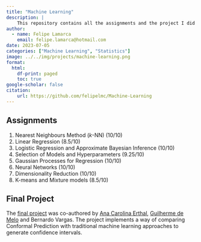 ```yaml
---
title: "Machine Learning"
description: |
    This repository contains all the assignments and the project I did for the Machine Learning course at the School of Applied Mathematics of the Getulio Vargas Foundation (FGV EMAp). The course was taught by [Professor Diego Mesquita](https://emap.fgv.br/professores/diego-mesquita).
author:
  - name: Felipe Lamarca
    email: felipe.lamarca@hotmail.com
date: 2023-07-05
categories: ["Machine Learning", "Statistics"]
image: ../../img/projects/machine-learning.png
format:
  html:
    df-print: paged
    toc: true
google-scholar: false
citation:
    url: https://github.com/felipelmc/Machine-Learning
---
```


## **Assignments**

1. Nearest Neighbours Method ($k$-NN) (10/10)
2. Linear Regression (8.5/10)
3. Logistic Regression and Approximate Bayesian Inference (10/10)
4. Selection of Models and Hyperparameters (9.25/10)
5. Gaussian Processes for Regression (10/10)
6. Neural Networks (10/10)
7. Dimensionality Reduction (10/10)
8. K-means and Mixture models (8.5/10)

## **Final Project**

The [final project](https://github.com/anacarolerthal/conformal-prediction-evaluation) was co-authored by [Ana Carolina Erthal](https://github.com/anacarolerthal), [Guilherme de Melo](https://github.com/guilherme-melo) and Bernardo Vargas. The project implements a way of comparing Conformal Prediction with traditional machine learning approaches to generate confidence intervals. 